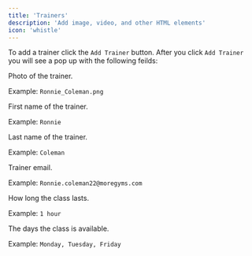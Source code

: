 ```yaml
---
title: 'Trainers'
description: 'Add image, video, and other HTML elements'
icon: 'whistle'
---
```


To add a trainer click the `Add Trainer` button. After you click `Add Trainer` you will see a pop up with the following feilds:

<ResponseField name="Trainer Photo" type="Upload" required>
Photo of the trainer.

Example: `Ronnie_Coleman.png`

</ResponseField>

<ResponseField name="First Name" type="text" required>
First name of the trainer.

Example: `Ronnie`

</ResponseField>

<ResponseField name="Last Name" type="text" required>
Last name of the trainer.

Example: `Coleman`

</ResponseField>

<ResponseField name="Email" type="email" required>
Trainer email.

Example: `Ronnie.coleman22@moregyms.com`

</ResponseField>

<ResponseField name="Phone" type="number" required>
How long the class lasts.

Example: `1 hour`

</ResponseField>

<ResponseField name="Reacurring class" type="option">
The days the class is available.

Example: `Monday, Tuesday, Friday`

</ResponseField>
